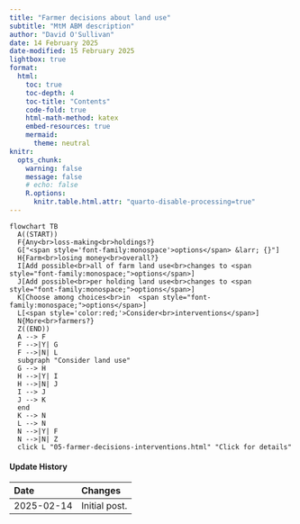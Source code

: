 ```yaml
---
title: "Farmer decisions about land use"
subtitle: "MtM ABM description"
author: "David O'Sullivan"
date: 14 February 2025
date-modified: 15 February 2025
lightbox: true
format:
  html:
    toc: true
    toc-depth: 4
    toc-title: "Contents"
    code-fold: true
    html-math-method: katex
    embed-resources: true
    mermaid:
      theme: neutral
knitr:
  opts_chunk: 
    warning: false
    message: false
    # echo: false
    R.options: 
      knitr.table.html.attr: "quarto-disable-processing=true"
---
```


```mermaid
flowchart TB
  A((START))
  F{Any<br>loss-making<br>holdings?}
  G["<span style='font-family:monospace'>options</span> &larr; {}"]
  H{Farm<br>losing money<br>overall?}
  I[Add possible<br>all of farm land use<br>changes to <span style="font-family:monospace;">options</span>]
  J[Add possible<br>per holding land use<br>changes to <span style="font-family:monospace;">options</span>]
  K[Choose among choices<br>in  <span style="font-family:monospace;">options</span>]
  L[<span style='color:red;'>Consider<br>interventions</span>]
  N{More<br>farmers?}
  Z((END))
  A --> F
  F -->|Y| G
  F -->|N| L
  subgraph "Consider land use"
  G --> H
  H -->|Y| I
  H -->|N| J
  I --> J
  J --> K
  end
  K --> N
  L --> N
  N -->|Y| F
  N -->|N| Z
  click L "05-farmer-decisions-interventions.html" "Click for details"
```

::: {.callout-note collapse="true"}
#### Update History

| Date | Changes
|:-|:------
| 2025-02-14 | Initial post.                       

:::